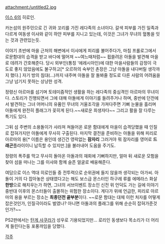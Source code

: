 attachment:/untitled2.jpg

[[이스 6]]의 히로인. 

카논섬의 원주민으로 긴 귀와 꼬리를 가진 레다족의 소녀이다. 갈색 피부를 가진 일족과 다르게 여동생 이샤와 같이 하얀 피부를 지니고 있는데, 이것은 그녀가 무녀의 혈통을 잇는 것과 관련있는듯.

이야기 초반에 마을 근처의 해변에서 이샤에게 피리를 불어주다가, 마침 프롤로그에서 로문함대의 습격을 받고 바다에 떨어져 ~~여느때처럼~~ 휩쓸려온 아돌을 발견해 마을로 데려가 간호해준다. 당시 외부인(통칭 '에레시아인)에 대한 마을사람들의 감정이 극도로 좋지 않았음에도 불구하고[* 오르하의 숙부인 촌장은 그냥 아돌을 내다버릴 생각까지 했다.] 자기 방의 침대(…)까지 내주며 아돌을 잘 돌봐줄 정도로 다른 사람의 어려움을 그냥 넘기지 못하는 상냥한 성격.

정령신 아르마를 섬기며 토테미즘적인 생활을 하는 레다족의 중심격인 아르마의 무녀이다. 스토리가 진행되면서 그에 대해 아돌에게 이야기를 들려주거나 하며, 중반에 던전에서 발견하는 그녀 어머니의 유품인 무녀의 거울조각을 가져다주면 기뻐 눈물을 흘리며 아돌에게 완전히 플래그가 꽂히게 된다.~~새로운 희생자다~~ 그리고 활을 잘 다루는 특기도 있다.

그뒤 섬 주변의 소용돌이가 사라져 쳐들어온 로문 함대에게 마을이 습격당했을 때 인질로 잡혀가지만 아돌에게 무사히 구출된다. 마지막 결전을 준비하는 아돌을 위해 피리로 아르마의 용[* 이름은 용인데 생긴건 영락없는 '''잠자리'''  그러거야 뭐 잠자리를 영어로 '''드래곤'''플라이이니 납득할 수 있지만.]을 불러내어 도움을 주기도.

정령의 폭주를 막고 무사히 돌아온 아돌과의 재회에 기뻐하지만, 얼마 뒤 새로운 모험을 찾아 섬을 떠나는 그를 이샤와 함께 슬픈 얼굴로 배웅해준다.

여담으로 이스 역대 히로인들 중 전투력으로 순위권에 들지 않을까 생각되는 아가씨. 아돌이 거의 다 잡아놓은 상태였다고는 해도 보스급 몬스터인 하구레 류를 에메라스 화살 '''한방'''으로 해치우는가 하면, 그녀의 서브이벤트 장소인 신전 위 언덕도 가는 길에 이야기 중반대 이후의 몬스터들이 출몰하는 위험한 장소이다. 게다가 위에 언급한, 피리로 아르마의 용을 부르는 장소는 '''최종던전 끝부분'''이다. ~~로문 함대는 대체 이런 처자를 어떻게 잡은것인가, 인질극이라도 벌였나? 아니면 아돌과의 플래그를 위해 순순히 잡혀가준것인가?~~

PS2판에서는 [[탄게 사쿠라]]가 성우로 기용되었지만... 로리인 동생보다 목소리가 더 어리게 들린다는둥 포풍까임을 당했다.

[[각주]]
